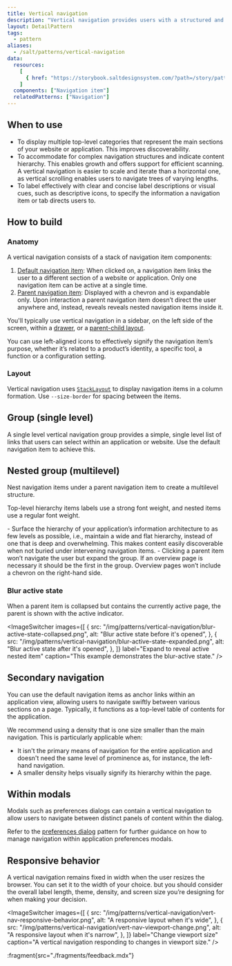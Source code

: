 ```yaml
---
title: Vertical navigation
description: "Vertical navigation provides users with a structured and intuitive way to navigate different pages, sections or features of your website or application. It's often on the left of the viewport and organizes links into a single or multilevel structure."
layout: DetailPattern
tags:
  - pattern
aliases:
  - /salt/patterns/vertical-navigation
data:
  resources:
    [
      { href: "https://storybook.saltdesignsystem.com/?path=/story/patterns-vertical-navigation--vertical-navigation", label: "Examples"},
    ]
  components: ["Navigation item"]
  relatedPatterns: ["Navigation"]
---
```


<Diagram
  src="/img/patterns/vertical-navigation/vertical-navigation-hero-shot.png"
  alt="A vertical navigation."
  border
/>

## When to use

- To display multiple top-level categories that represent the main sections of your website or application. This improves discoverability.
- To accommodate for complex navigation structures and indicate content hierarchy. This enables growth and offers support for efficient scanning. A vertical navigation is easier to scale and iterate than a horizontal one, as vertical scrolling enables users to navigate trees of varying lengths.
- To label effectively with clear and concise label descriptions or visual cues, such as descriptive icons, to specify the information a navigation item or tab directs users to.

## How to build

### Anatomy

A vertical navigation consists of a stack of navigation item components:

1. [Default navigation item](/salt/components/navigation-item/examples#vertical): When clicked on, a navigation item links the user to a different section of a website or application. Only one navigation item can be active at a single time.
2. [Parent navigation item](/salt/components/navigation-item/examples#vertical-nested-group): Displayed with a chevron and is expandable only. Upon interaction a parent navigation item doesn’t direct the user anywhere and, instead, reveals reveals nested navigation items inside it.

You'll typically use vertical navigation in a sidebar, on the left side of the screen, within a [drawer](/salt/components/drawer), or a [parent-child layout](/salt/components/layouts/parent-child-layout).

<Diagram
  src="/img/patterns/vertical-navigation/vertical-navigation-anatomy.png"
  alt="Annotated image of a vertical navigation."
  border
/>

<GuidanceCallout type="positive" customPillText="Best practices">
  You can use left-aligned icons to effectively signify the navigation item’s purpose, whether it’s related to a product’s identity, a specific tool, a function or a configuration setting.
</GuidanceCallout>

### Layout

Vertical navigation uses [`StackLayout`](/salt/components/layouts/stack-layout) to display navigation items in a column formation. Use `--size-border` for spacing between the items.

<Diagram
  src="/img/patterns/vertical-navigation/vert-nav-layout.png"
  alt="Spacing for a vertical navigation"
  border
/>

## Group (single level)

A single level vertical navigation group provides a simple, single level list of links that users can select within an application or website. Use the default navigation item to achieve this.

<Diagram
  src="/img/patterns/vertical-navigation/vert-nav-default-group.png"
  alt="A single-level vertical navigation group"
  border
  caption="A single level vertical navigation group."
/>

## Nested group (multilevel)

Nest navigation items under a parent navigation item to create a multilevel structure.

Top-level hierarchy items labels use a strong font weight, and nested items use a regular font weight.

<Diagram
  src="/img/patterns/vertical-navigation/vert-nav-nested.png"
  alt="A multi-level vertical navigation group"
  border
  caption="A multilevel vertical navigation group."
/>

<GuidanceCallout type="positive" customPillText="Best practices">
- Surface the hierarchy of your application’s information architecture to as few levels as possible, i.e., maintain a wide and flat hierarchy, instead of one that is deep and overwhelming. This makes content easily discoverable when not buried under intervening navigation items. 
- Clicking a parent item won’t navigate the user but expand the group. If an overview page is necessary it should be the first in the group. Overview pages won’t include a chevron on the right-hand side.
</GuidanceCallout>

### Blur active state

When a parent item is collapsed but contains the currently active page, the parent is shown with the active indicator.

<ImageSwitcher
  images={[
    {
      src: "/img/patterns/vertical-navigation/blur-active-state-collapsed.png",
      alt: "Blur active state before it's opened",
    },
    {
      src: "/img/patterns/vertical-navigation/blur-active-state-expanded.png",
      alt: "Blur active state after it's opened",
    },
  ]}
  label="Expand to reveal active nested item"
  caption="This example demonstrates the blur-active state."
/>

## Secondary navigation

You can use the default navigation items as anchor links within an application view, allowing users to navigate swiftly between various sections on a page. Typically, it functions as a top-level table of contents for the application.

We recommend using a density that is one size smaller than the main navigation. This is particularly applicable when:
 
- It isn't the primary means of navigation for the entire application and doesn't need the same level of prominence as, for instance, the left-hand navigation.
- A smaller density helps visually signify its hierarchy within the page.

<Diagram
  src="/img/patterns/vertical-navigation/secondary-navigation.png"
  alt="The secondary navigation demonstrated"
  border
  caption="Vertical navigation placed on the right of an application for secondary navigation."
/>

## Within modals

Modals such as preferences dialogs can contain a vertical navigation to allow users to navigate between distinct panels of content within the dialog.

Refer to the [preferences dialog](../preferences-dialog) pattern for further guidance on how to manage navigation within application preferences modals.

<Diagram
  src="/img/patterns/vertical-navigation/modal-vertical-navigation.png"
  alt="The vertical navigation within modals"
  border
  caption="Vertical navigation within a preferences dialog."
/>

## Responsive behavior

A vertical navigation remains fixed in width when the user resizes the browser. You can set it to the width of your choice. but you should consider the overall label length, theme, density, and screen size you’re designing for when making your decision.

<ImageSwitcher
  images={[
    {
      src: "/img/patterns/vertical-navigation/vert-nav-responsive-behavior.png",
      alt: "A responsive layout when it's wide",
    },
    {
      src: "/img/patterns/vertical-navigation/vert-nav-viewport-change.png",
      alt: "A responsive layout when it's narrow",
    },
  ]}
  label="Change viewport size"
  caption="A vertical navigation responding to changes in viewport size."
/>

:fragment{src="./fragments/feedback.mdx"}
